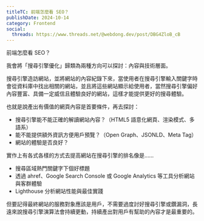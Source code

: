 ```yaml
---
titleTC: 前端怎麼看 SEO？
publishDate: 2024-10-14
category: Frontend
social:
  threads: https://www.threads.net/@webdong.dev/post/DBG4ZloB_cB
---
```


前端怎麼看 SEO？

我會將「搜尋引擎優化」歸類為兩種方向可以探討：內容與技術層面。

搜尋引擎造訪網站，並將網站的內容紀錄下來，當使用者在搜尋引擎輸入關鍵字時會從資料庫中找出相關的網站，並且將這些網站顯示給使用者，當然搜尋引擎偏好內容豐富、具備一定威信且體驗良好的網站，這樣才能提供更好的搜尋體驗。

也就是說產出有價值的網頁內容是首要條件，再去探討：

- 搜尋引擎能不能正確的解讀網站內容？（HTML5 語意化網頁、渲染模式、多語系）
- 能不能提供額外資訊方便用戶預覽？（Open Graph、JSONLD、Meta Tag）
- 網站的體驗是否良好？

實作上有各式各樣的方式去提高網站在搜尋引擎的排名像是……

- 搜尋區域熱門關鍵字下個好標題
- 透過 ahref、Google Search Console 或 Google Analytics 等工具分析網站與客群體驗
- Lighthouse 分析網站性能與最佳實踐

但要記得最終網站的服務對象應該是用戶，不需要過度討好搜尋引擎或鑽漏洞，長遠來說搜尋引擎演算法會持續更動，持續產出對用戶有幫助的內容才是最重要的。
